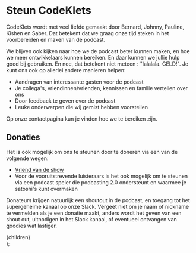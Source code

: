 
# Steun CodeKlets

CodeKlets wordt met veel liefde gemaakt door Bernard, Johnny, Pauline, Kishen en Saber. Dat betekent dat we graag onze tijd steken in het voorbereiden en maken van de podcast.

We blijven ook kijken naar hoe we de podcast beter kunnen maken, en hoe we meer ontwikkelaars kunnen bereiken. En daar kunnen we jullie hulp goed bij gebruiken. En nee, dat betekent niet
meteen : "lalalala. GELD!". Je kunt ons ook op allerlei andere manieren helpen:

- Aandragen van interessante gasten voor de podcast
- Je collega's, vriendinnen/vrienden, kennissen en familie vertellen over ons
- Door feedback te geven over de podcast
- Leuke onderwerpen die wij gemist hebben voorstellen

Op onze <Link href="/contact">contactpagina</Link> kun je vinden hoe we te bereiken zijn.

## Donaties

Het is ook mogelijk om ons te steunen door te doneren via een van de volgende wegen:

- [Vriend van de show](https://vriendvandeshow.nl/codeklets/donateurs)
- Voor de vooruitstrevende luisteraars is het ook mogelijk om te steunen via een podcast speler die podcasting 2.0 ondersteunt en waarmee je satoshi's kunt overmaken

Donateurs krijgen natuurlijk een shoutout in de podcast, en toegang tot het supergeheime kanaal op onze Slack. Vergeet niet om je naam of nickname te vermelden als je een donatie maakt, anders wordt het geven van een shout out, uitnodigen in het Slack kanaal, of eventueel ontvangen van goodies wat lastiger.

  <Layout preview={preview}>
    <Container>
      <article className="prose lg:prose-xl">{children}</article>
    </Container>
  </Layout>
);

